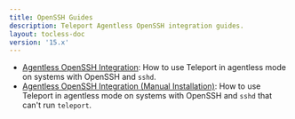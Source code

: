 ```yaml
---
title: OpenSSH Guides
description: Teleport Agentless OpenSSH integration guides.
layout: tocless-doc
version: '15.x'
---
```


- [Agentless OpenSSH Integration](/docs/server-access/guides/openssh/openssh): How to use Teleport in agentless mode on systems with OpenSSH and `sshd`.
- [Agentless OpenSSH Integration (Manual Installation)](/docs/server-access/guides/openssh/openssh-manual-install): How to use Teleport in agentless mode
  on systems with OpenSSH and `sshd` that can't run `teleport`.
